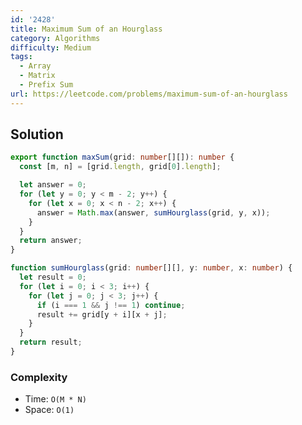 ```yaml
---
id: '2428'
title: Maximum Sum of an Hourglass
category: Algorithms
difficulty: Medium
tags:
  - Array
  - Matrix
  - Prefix Sum
url: https://leetcode.com/problems/maximum-sum-of-an-hourglass
---
```


## Solution

```typescript showLineNumbers
export function maxSum(grid: number[][]): number {
  const [m, n] = [grid.length, grid[0].length];

  let answer = 0;
  for (let y = 0; y < m - 2; y++) {
    for (let x = 0; x < n - 2; x++) {
      answer = Math.max(answer, sumHourglass(grid, y, x));
    }
  }
  return answer;
}

function sumHourglass(grid: number[][], y: number, x: number) {
  let result = 0;
  for (let i = 0; i < 3; i++) {
    for (let j = 0; j < 3; j++) {
      if (i === 1 && j !== 1) continue;
      result += grid[y + i][x + j];
    }
  }
  return result;
}
```

### Complexity

- Time: `O(M * N)`
- Space: `O(1)`
